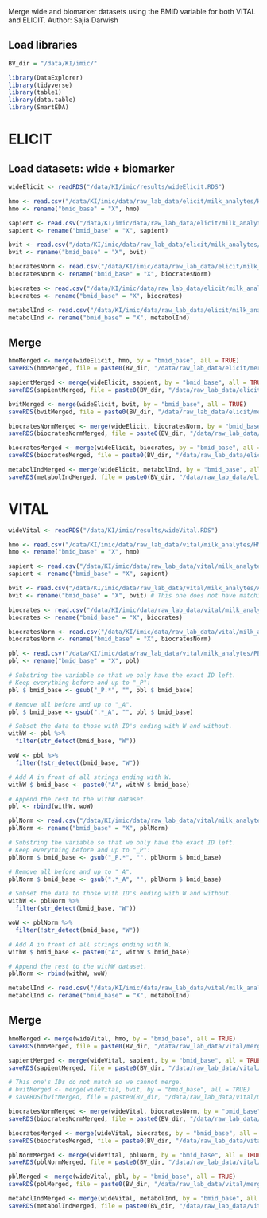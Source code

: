 Merge wide and biomarker datasets using the BMID variable for both VITAL and ELICIT.
Author: Sajia Darwish

## Load libraries
```r
BV_dir = "/data/KI/imic/"

library(DataExplorer)
library(tidyverse)
library(table1)
library(data.table)
library(SmartEDA)
```

# ELICIT

## Load datasets: wide + biomarker
```r
wideElicit <- readRDS("/data/KI/imic/results/wideElicit.RDS")

hmo <- read.csv("/data/KI/imic/data/raw_lab_data/elicit/milk_analytes/HMO_ELICIT.csv")
hmo <- rename("bmid_base" = "X", hmo)

sapient <- read.csv("/data/KI/imic/data/raw_lab_data/elicit/milk_analytes/Sapient_ELICIT.csv")
sapient <- rename("bmid_base" = "X", sapient)

bvit <- read.csv("/data/KI/imic/data/raw_lab_data/elicit/milk_analytes/Allen_Bvit_ELICIT.csv")
bvit <- rename("bmid_base" = "X", bvit)

biocratesNorm <- read.csv("/data/KI/imic/data/raw_lab_data/elicit/milk_analytes/Biocrates_ELICIT_Normalized_toALL_NS.csv")
biocratesNorm <- rename("bmid_base" = "X", biocratesNorm)

biocrates <- read.csv("/data/KI/imic/data/raw_lab_data/elicit/milk_analytes/Biocrates_ELICIT_NOT_Normalized.csv")
biocrates <- rename("bmid_base" = "X", biocrates)

metabolInd <- read.csv("/data/KI/imic/data/raw_lab_data/elicit/milk_analytes/MetaboIndicators/Biocrates_ELICIT_Normalized_MetaboINDICATOR.csv")
metabolInd <- rename("bmid_base" = "X", metabolInd)
```

## Merge
```r
hmoMerged <- merge(wideElicit, hmo, by = "bmid_base", all = TRUE)
saveRDS(hmoMerged, file = paste0(BV_dir, "/data/raw_lab_data/elicit/merged/hmo.RDS"))

sapientMerged <- merge(wideElicit, sapient, by = "bmid_base", all = TRUE)
saveRDS(sapientMerged, file = paste0(BV_dir, "/data/raw_lab_data/elicit/merged/sapient.RDS"))

bvitMerged <- merge(wideElicit, bvit, by = "bmid_base", all = TRUE)
saveRDS(bvitMerged, file = paste0(BV_dir, "/data/raw_lab_data/elicit/merged/bvit.RDS"))

biocratesNormMerged <- merge(wideElicit, biocratesNorm, by = "bmid_base", all = TRUE)
saveRDS(biocratesNormMerged, file = paste0(BV_dir, "/data/raw_lab_data/elicit/merged/biocratesNorm.RDS"))

biocratesMerged <- merge(wideElicit, biocrates, by = "bmid_base", all = TRUE)
saveRDS(biocratesMerged, file = paste0(BV_dir, "/data/raw_lab_data/elicit/merged/biocrates.RDS"))

metabolIndMerged <- merge(wideElicit, metabolInd, by = "bmid_base", all = TRUE)
saveRDS(metabolIndMerged, file = paste0(BV_dir, "/data/raw_lab_data/elicit/merged/metabolInd.RDS"))
```

# VITAL
```r
wideVital <- readRDS("/data/KI/imic/results/wideVital.RDS")

hmo <- read.csv("/data/KI/imic/data/raw_lab_data/vital/milk_analytes/HMO_VITAL.csv")
hmo <- rename("bmid_base" = "X", hmo)

sapient <- read.csv("/data/KI/imic/data/raw_lab_data/vital/milk_analytes/Sapient_VITAL.csv")
sapient <- rename("bmid_base" = "X", sapient)

bvit <- read.csv("/data/KI/imic/data/raw_lab_data/vital/milk_analytes/Allen_Bvit_VITAL.csv")
bvit <- rename("bmid_base" = "X", bvit) # This one does not have matching ID.

biocrates <- read.csv("/data/KI/imic/data/raw_lab_data/vital/milk_analytes/Biocrates_VITAL_NOT_Normalized.csv")
biocrates <- rename("bmid_base" = "X", biocrates)

biocratesNorm <- read.csv("/data/KI/imic/data/raw_lab_data/vital/milk_analytes/Biocrates_VITAL_Normalized_toALL_NS.csv")
biocratesNorm <- rename("bmid_base" = "X", biocratesNorm)

pbl <- read.csv("/data/KI/imic/data/raw_lab_data/vital/milk_analytes/PBL_VITAL_NOT_Normalized.csv")
pbl <- rename("bmid_base" = "X", pbl)

# Substring the variable so that we only have the exact ID left.
# Keep everything before and up to "_P": 
pbl $ bmid_base <- gsub("_P.*", "", pbl $ bmid_base)

# Remove all before and up to "_A".
pbl $ bmid_base <- gsub(".*_A", "", pbl $ bmid_base)

# Subset the data to those with ID's ending with W and without.
withW <- pbl %>%
  filter(str_detect(bmid_base, "W"))

woW <- pbl %>%
  filter(!str_detect(bmid_base, "W"))

# Add A in front of all strings ending with W.
withW $ bmid_base <- paste0("A", withW $ bmid_base)

# Append the rest to the withW dataset.
pbl <- rbind(withW, woW)

pblNorm <- read.csv("/data/KI/imic/data/raw_lab_data/vital/milk_analytes/PBL_VITAL_Normalized.csv")
pblNorm <- rename("bmid_base" = "X", pblNorm)

# Substring the variable so that we only have the exact ID left.
# Keep everything before and up to "_P": 
pblNorm $ bmid_base <- gsub("_P.*", "", pblNorm $ bmid_base)

# Remove all before and up to "_A".
pblNorm $ bmid_base <- gsub(".*_A", "", pblNorm $ bmid_base)

# Subset the data to those with ID's ending with W and without.
withW <- pblNorm %>%
  filter(str_detect(bmid_base, "W"))

woW <- pblNorm %>%
  filter(!str_detect(bmid_base, "W"))

# Add A in front of all strings ending with W.
withW $ bmid_base <- paste0("A", withW $ bmid_base)

# Append the rest to the withW dataset.
pblNorm <- rbind(withW, woW)

metabolInd <- read.csv("/data/KI/imic/data/raw_lab_data/vital/milk_analytes/MetaboIndicators/Biocrates_VITAL_Normalized_MetaboINDICATOR.csv")
metabolInd <- rename("bmid_base" = "X", metabolInd)
```

## Merge
```r
hmoMerged <- merge(wideVital, hmo, by = "bmid_base", all = TRUE)
saveRDS(hmoMerged, file = paste0(BV_dir, "/data/raw_lab_data/vital/merged/hmo.RDS"))

sapientMerged <- merge(wideVital, sapient, by = "bmid_base", all = TRUE)
saveRDS(sapientMerged, file = paste0(BV_dir, "/data/raw_lab_data/vital/merged/sapient.RDS"))

# This one's IDs do not match so we cannot merge.
# bvitMerged <- merge(wideVital, bvit, by = "bmid_base", all = TRUE)
# saveRDS(bvitMerged, file = paste0(BV_dir, "/data/raw_lab_data/vital/merged/bvit.RDS"))

biocratesNormMerged <- merge(wideVital, biocratesNorm, by = "bmid_base", all = TRUE)
saveRDS(biocratesNormMerged, file = paste0(BV_dir, "/data/raw_lab_data/vital/merged/biocratesNorm.RDS"))

biocratesMerged <- merge(wideVital, biocrates, by = "bmid_base", all = TRUE)
saveRDS(biocratesMerged, file = paste0(BV_dir, "/data/raw_lab_data/vital/merged/biocrates.RDS"))

pblNormMerged <- merge(wideVital, pblNorm, by = "bmid_base", all = TRUE)
saveRDS(pblNormMerged, file = paste0(BV_dir, "/data/raw_lab_data/vital/merged/pblNorm.RDS"))

pblMerged <- merge(wideVital, pbl, by = "bmid_base", all = TRUE)
saveRDS(pblMerged, file = paste0(BV_dir, "/data/raw_lab_data/vital/merged/pbl.RDS"))

metabolIndMerged <- merge(wideVital, metabolInd, by = "bmid_base", all = TRUE)
saveRDS(metabolIndMerged, file = paste0(BV_dir, "/data/raw_lab_data/vital/merged/metabolInd.RDS"))
```






